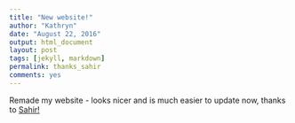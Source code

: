 ```yaml
---
title: "New website!"
author: "Kathryn"
date: "August 22, 2016"
output: html_document
layout: post
tags: [jekyll, markdown]
permalink: thanks_sahir
comments: yes
---
```

  
Remade my website - looks nicer and is much easier to update now, thanks to [Sahir!](http://sahirbhatnagar.com/)





